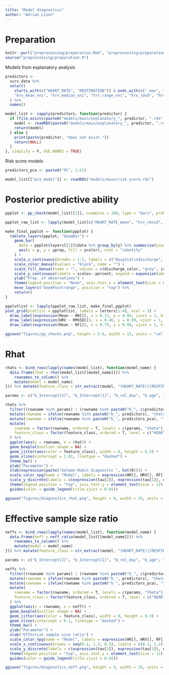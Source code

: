 ```yaml
---
title: "Model diagnostics"
author: "Adrian Lison"
---
```


# Preparation
```r
knitr::purl("preprocessing/preparation.Rmd", "preprocessing/preparation.R")
source("preprocessing/preparation.R")
```

Models from explanatory analysis
```r
predictors <-
  surv_data %>%
  select(
    starts_with(c("HEART_RATE", "RESPIRATION")) & ends_with(c("_max", "_mean", "_min", "_rms", "pct_95", "pct_5", "_iqr", "_iqr_5_95", "_std", "_entropy", "_n_above_mean", "_n_below_mean", "_energy")),
    "hrv_mean_nni", "hrv_median_nni", "hrv_range_nni", "hrv_sdsd", "hrv_rmssd", "hrv_nni_50", "hrv_pnni_50", "hrv_nni_20", "hrv_pnni_20", "hrv_cvsd", "hrv_sdnn", "hrv_cvnni", "hrv_total_power", "hrv_vlf", "hrv_lf", "hrv_hf", "hrv_lf_hf_ratio", "hrv_lfnu", "hrv_hfnu"
  ) %>%
  names()

model_list <- sapply(predictors, function(predictor) {
  if (file.exists(paste0("models/main/explanatory_", predictor, ".rds"))) {
    model <- readRDS(paste0("models/main/explanatory_", predictor, ".rds"))
    return(model)
  } else {
    print(paste(predictor, "does not exist."))
    return(NULL)
  }
}, simplify = F, USE.NAMES = TRUE)
```

Risk score models
```r
predictors_pca <- paste0("PC", 1:21)

model_list[["pca_model"]] <- readRDS("models/main/risk_score.rds")
```

# Posterior predictive ability
```r
ppplot <- pp_check(model_list[[1]], nsamples = 100, type = "bars", prob = 0.95, freq = F)

ppplot_raw_list <- lapply(model_list[c("HEART_RATE_mean", "hrv_rmssd", "RESPIRATION_mean")], function(model) pp_check(model, nsamples = 1000, type = "bars", prob = 0.95, freq = F))

make_final_ppplot <- function(ppplot) {
  (delete_layers(ppplot, "GeomBar") +
    geom_bar(
      data = ppplot$layers[[1]]$data %>% group_by(y) %>% summarize(ycount = n(), .groups = "drop") %>% mutate(yprop = ycount / sum(ycount), ycolor = factor(y)),
      aes(x = y, y = yprop, fill = ycolor), stat = "identity"
    ) +
    scale_x_continuous(breaks = 1:3, labels = c("Hospital\ndischarge", "Continued\nstay", "ICU\nadmission")) +
    scale_color_manual(values = "black", name = "") +
    scale_fill_manual(name = "", values = c(discharge_color, "grey", icu_color)) +
    scale_y_continuous(labels = scales::percent, expand = expansion(add = c(0, 0.05))) +
    ylab("Prop. of observations") +
    theme(legend.position = "None", axis.text.x = element_text(size = 6), plot.background = element_rect(fill = "white", color = NA))) %>%
    move_layers("GeomPointrange", position = "top") %>%
    return()
}

ppplotlist <- lapply(ppplot_raw_list, make_final_ppplot)
plot_grid(plotlist = ppplotlist, labels = letters[1:4], ncol = 3) +
  draw_label(expression(Mean ~ HR[]), x = 0.13, y = 0.99, vjust = 1, hjust = 0, size = 12, fontfamily = "Times New Roman") +
  draw_label(expression(HRV ~ RMSSD[]), x = 0.46, y = 0.99, vjust = 1, hjust = 0, size = 12, fontfamily = "Times New Roman") +
  draw_label(expression(Mean ~ RF[]), x = 0.79, y = 0.99, vjust = 1, hjust = 0, size = 12, fontfamily = "Times New Roman")

ggsave("figures/pp_checks.png", height = 5.6, width = 15, units = "cm", dpi = 300)
```

# Rhat
```r
rhats <- bind_rows(lapply(names(model_list), function(model_name) {
  data.frame(rhat = rhat(model_list[[model_name]])) %>%
    rownames_to_column() %>%
    mutate(model = model_name)
})) %>% mutate(feature_class = str_extract(model, "(HEART_RATE)|(RESPIRATION)|(hrv)|(pca)"))
```

```r
params <- c("b_Intercept[2]", "b_Intercept[1]", "b_rel_day", "b_age", "b_sexmale")

rhats %>%
  filter((rowname %in% params) | (rowname %in% paste0("b_", c(predictors, predictors_pca)))) %>%
  mutate(rowname = ifelse(rowname %in% paste0("b_", predictors), "theta", rowname)) %>%
  mutate(rowname = ifelse(rowname %in% paste0("b_", predictors_pca), "theta", rowname)) %>%
  mutate(
    rowname = factor(rowname, ordered = T, levels = c(params, "theta")),
    feature_class = factor(feature_class, ordered = T, level = c("HEART_RATE", "hrv", "RESPIRATION", "pca"))
  ) %>%
  ggplot(aes(y = rowname, x = rhat)) +
  geom_boxplot(outlier.shape = NA) +
  geom_jitter(aes(color = feature_class), width = 0, height = 0.3) +
  geom_vline(xintercept = 1.01, linetype = "dashed") +
  theme_bw() +
  ylab("Parameter") +
  xlab(expression(paste("Gelman-Rubin diagnostic ", hat(R)))) +
  scale_color_npg(name = "Model", labels = expression(HR[], HRV[], RF[], Risk ~ score[])) +
  scale_y_discrete(labels = c(expression(tau[2]), expression(tau[1]), expression(beta[]), expression(delta^age), expression(delta^sex), expression(theta))) +
  theme(legend.position = "top", axis.text.y = element_text(size = 12), text = element_text(family = "Times New Roman")) +
  guides(color = guide_legend(title.vjust = 0.65))

ggsave("figures/diagnostics_rhat.png", height = 9, width = 15, units = "cm", dpi = 300)
```

# Effective sample size ratio
```r
neffs <- bind_rows(lapply(names(model_list), function(model_name) {
  data.frame(neff = neff_ratio(model_list[[model_name]])) %>%
    rownames_to_column() %>%
    mutate(model = model_name)
})) %>% mutate(feature_class = str_extract(model, "(HEART_RATE)|(RESPIRATION)|(hrv)|(pca)"))
```

```r
params <- c("b_Intercept[2]", "b_Intercept[1]", "b_rel_day", "b_age", "b_sexmale")

neffs %>%
  filter((rowname %in% params) | (rowname %in% paste0("b_", c(predictors, predictors_pca)))) %>%
  mutate(rowname = ifelse(rowname %in% paste0("b_", predictors), "theta", rowname)) %>%
  mutate(rowname = ifelse(rowname %in% paste0("b_", predictors_pca), "theta", rowname)) %>%
  mutate(
    rowname = factor(rowname, ordered = T, levels = c(params, "theta")),
    feature_class = factor(feature_class, ordered = T, level = c("HEART_RATE", "hrv", "RESPIRATION", "pca"))
  ) %>%
  ggplot(aes(y = rowname, x = neff)) +
  geom_boxplot(outlier.shape = NA) +
  geom_jitter(aes(color = feature_class), width = 0, height = 0.3) +
  geom_vline(xintercept = 0.1, linetype = "dashed") +
  theme_bw() +
  ylab("Parameter") +
  xlab("Effective sample size ratio") +
  scale_color_npg(name = "Model", labels = expression(HR[], HRV[], RF[], Risk ~ score[])) +
  scale_x_continuous(breaks = seq(0.1, 1.3, 0.3), limits = c(0.1, 1.2)) +
  scale_y_discrete(labels = c(expression(tau[2]), expression(tau[1]), expression(beta[]), expression(delta^age), expression(delta^sex), expression(theta))) +
  theme(legend.position = "top", axis.text.y = element_text(size = 12), text = element_text(family = "Times New Roman")) +
  guides(color = guide_legend(title.vjust = 0.65))

ggsave("figures/diagnostics_neff.png", height = 9, width = 15, units = "cm", dpi = 300)
```

